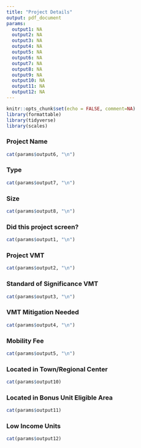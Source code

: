 ```yaml
---
title: "Project Details"
output: pdf_document
params:
  output1: NA
  output2: NA
  output3: NA
  output4: NA
  output5: NA
  output6: NA
  output7: NA
  output8: NA
  output9: NA
  output10: NA
  output11: NA
  output12: NA
---
```


```r
knitr::opts_chunk$set(echo = FALSE, comment=NA)
library(formattable)
library(tidyverse)
library(scales)
```

### Project Name

```r
cat(params$output6, "\n")
```

### Type

```r
cat(params$output7, "\n")
```

### Size

```r
cat(params$output8, "\n")
```

### Did this project screen?

```r
cat(params$output1, "\n")
```

### Project VMT

```r
cat(params$output2, "\n")
```

### Standard of Significance VMT

```r
cat(params$output3, "\n")
```


### VMT Mitigation Needed

```r
cat(params$output4, "\n")
```


### Mobility Fee 

```r
cat(params$output5, "\n")
```

### Located in Town/Regional Center

```r
cat(params$output10)
```

### Located in Bonus Unit Eligible Area

```r
cat(params$output11)
```

### Low Income Units

```r
cat(params$output12)
```